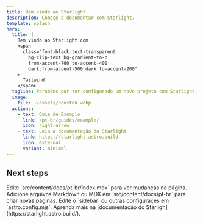 ```yaml
---
title: Bem vindo ao Starlight
description: Começe a documentar com Starlight.
template: splash
hero:
  title: |
    Bem vindo ao Starlight com
    <span
      class="font-black text-transparent
        bg-clip-text bg-gradient-to-b
        from-accent-700 to-accent-400
        dark:from-accent-500 dark:to-accent-200"
    >
      Tailwind
    </span>
  tagline: Parabéns por ter configurado um novo projeto com Starlight!
  image:
    file: ~/assets/houston.webp
  actions:
    - text: Guia de Exemplo
      link: /pt-br/guides/example/
      icon: right-arrow
    - text: Leia a documentação do Starlight
      link: https://starlight.astro.build
      icon: external
      variant: minimal
---
```



## Next steps

<CardGrid stagger>
	<Card title="Atualize o conteúdo" icon="pencil">
		Edite `src/content/docs/pt-br/index.mdx` para ver mudanças na página.
	</Card>
	<Card title="Adicione um conteúdo novo" icon="add-document">
		Adicione arquivos Markdown ou MDX em `src/content/docs/pt-br` para criar novas páginas.
	</Card>
	<Card title="Configure seu site" icon="setting">
		Edite o `sidebar` ou outras configuraçes em `astro.config.mjs`.
	</Card>
	<Card title="Leia a documentação" icon="open-book">
		Aprenda mais na [documentação do Starligh](https://starlight.astro.build/).
	</Card>
</CardGrid>
